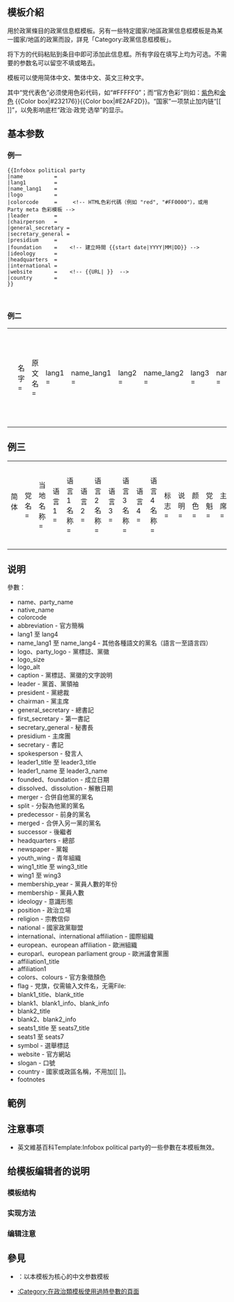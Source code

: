 <includeonly><!-- 在這裡加入模板的保護標識 --></includeonly><noinclude>{{template doc page viewed directly}}</noinclude>
<!-- 在本行下編輯模板說明 -->
{{lua|Module:Check for unknown parameters}}

== 模板介紹 ==
用於政黨條目的政黨信息框模板。另有一些特定國家/地區政黨信息框模板是為某一國家/地區的政黨而設，詳見「Category:政黨信息框模板」。

将下方的代码粘贴到条目中即可添加此信息框。所有字段在填写上均为可选。不需要的参数名可以留空不填或略去。

模板可以使用简体中文、繁体中文、英文三种文字。

其中“党代表色”必须使用色彩代码，如“#FFFFF0”；而“官方色彩”则如：[[紫色]]和[[金色]] <nowiki>{{Color box|#232176}}{{Color box|#E2AF2D}}</nowiki>。“国家”一项禁止加内链“<nowiki>[[ ]]</nowiki>”，以免影响底栏“政治·政党·选举”的显示。

== 基本参数 ==
=== 例一 ===
{{Parameter names example
|name 
|lang1
|name_lang1
|logo          = [[File:{{{logo}}}|200px]]
|colorcode     = red 
|leader 
|chairperson
|general_secretary 
|secretary_general 
|presidium 
|foundation 
|ideology 
|country  
|headquarters 
|international 
|website 
|country 
}}
<pre style="overflow:auto;">
{{Infobox political party
|name          = 
|lang1         =
|name_lang1    =
|logo          = 
|colorcode     =     <!-- HTML色彩代碼（例如 "red", "#FF0000"），或用 Party meta 色彩模板 -->
|leader        = 
|chairperson   = 
|general_secretary = 
|secretary_general = 
|presidium     = 
|foundation    =    <!-- 建立時間 {{start date|YYYY|MM|DD}} -->
|ideology      = 
|headquarters  = 
|international = 
|website       =    <!-- {{URL| }}  --> 
|country       = 
}}
</pre>
<br clear="right" />

=== 例二 ===
{| class="wikitable" border="1"
|-
|
<pre>
{{Infobox Political Party
|名字       = 
|原文名     = 
|lang1      = 
|name_lang1 = 
|lang2      = 
|name_lang2 = 
|lang3      = 
|name_lang3 = 
|党代表色 = <!-- 务必使用色彩代码 -->
|图像     = <!-- 图像名 or [[File:图像名|200px]] -->
|图像说明 = 
|领袖     = 
|总裁     = 
|主席     = 
|总书记   = 
|第一书记 = 
|秘书长   = 
|主席团   = 
|书记     = 
|发言人   = 
|创始人   = 
<!-- 自命名参数 -->
|flag = 
|leader1_title = 
|leader1_name  = 
|leader2_title = 
|leader2_name  = 
|leader3_title = 
|leader3_name  = 
|leader4_title = 
|leader4_name  = 
|leader5_title = 
|leader5_name  = 
|wing1_title = 
|wing1       = 
|wing2_title = 
|wing2       = 
|wing3_title = 
|wing3       = 
|affiliation1_title = 
|affiliation1       = 
|建立     = <!-- 建立时间 {{start date|YYYY|MM|DD}} -->
|解散     = <!-- 解散时间 {{end date|YYYY|MM|DD}} -->
|合并自   = 
|分裂自   = 
|前身     = 
|并入     = 
|继承者   = 
|总部     = 
|党报     = 
|智库     =
|青年组织 = 
|党员数目 = 
|统计日期 = 
|意识形态 = 
|政治立场 = 
|宗教信仰 = 
|国内组织 = 
|国际组织 = 
|欧洲组织 = 
|欧洲议会党团 = 
|官方色彩 = <!-- 详细见上方说明 -->
|官方网站 = <!-- {{URL| }}  -->
|口号     = 
|所在国家或地区 = 
|blank1_title = 
|blank1       =
|blank2_title =
|blank2       =
<!-- 议会席位，如250席位中有3个席位：
{{Infobox political party/seats|3|250|hex=red}} -->
|seats1_title =
|seats1       =
|seats2_title =
|seats2       =
|seats3_title =
|seats3       =
|seats4_title =
|seats4       =
|seats5_title =
|seats5       =
|seats6_title =
|seats6       =
|seats7_title =
|seats7       =
|国家     = 
|脚注     = 
}}
</pre>
|
<pre>{{Infobox Political Party
|名字       = 
|原文名     = 
|lang1      = 
|name_lang1 = 
|lang2      = 
|name_lang2 = 
|lang3      = 
|name_lang3 = 
|黨代表色 = <!-- 務必使用色彩代碼 -->
|圖像     = <!-- 圖像名 or [[File:圖像名|200px]] -->
|圖像說明 = 
|領袖     = 
|總裁     = 
|主席     = 
|總書記   = 
|第一書記 = 
|秘書長   = 
|主席團   = 
|書記     = 
|發言人   = 
|創始人   = 
<!-- 自命名參數 -->
|flag = 
|leader1_title = 
|leader1_name  = 
|leader2_title = 
|leader2_name  = 
|leader3_title = 
|leader3_name  = 
|leader4_title = 
|leader4_name  = 
|leader5_title = 
|leader5_name  = 
|wing1_title = 
|wing1       = 
|wing2_title = 
|wing2       = 
|wing3_title = 
|wing3       = 
|affiliation1_title = 
|affiliation1       = 
|建立     = <!-- 建立時間 {{start date|YYYY|MM|DD}} -->
|解散     = <!-- 解散時間 {{end date|YYYY|MM|DD}} -->
|合併自   = 
|分裂自   = 
|前身     = 
|併入     = 
|繼承者   = 
|總部     = 
|黨報     = 
|智庫     =
|青年組織 = 
|黨員數目 = 
|統計日期 = 
|意識形態 = 
|政治立場 = 
|宗教信仰 = 
|國內組織 = 
|國際組織 = 
|歐洲組織 = 
|歐洲議會黨團 = 
|官方色彩 = <!-- 詳細見上方說明 -->
|官方網站 = <!-- {{URL| }} -->
|口號     = 
|所在國家或地區 = 
|blank1_title = 
|blank1       =
|blank2_title =
|blank2       =
<!-- 議會席位，如250席位中有3個席位：
{{Infobox political party/seats|3|250|hex=red}} -->
|seats1_title =
|seats1       =
|seats2_title =
|seats2       =
|seats3_title =
|seats3       =
|seats4_title =
|seats4       =
|seats5_title =
|seats5       =
|seats6_title =
|seats6       =
|seats7_title =
|seats7       =
|國家     =
|腳-{註}-     =
}}</pre>
|}

== 例三 ==
{| style="background: transparent;"
|
;简体
<pre>
{{Infobox political party
| 党名         = 
| 当地名称     = 
| 语言1        = 
| 语言1名称    = 
| 语言2        = 
| 语言2名称    = 
| 语言3        = 
| 语言3名称    = 
| 语言4        = 
| 语言4名称    = 
| 标志         = 
| 说明         = 
| 颜色         = <!-- HTML颜色编码（例如红色为“red”或“#FF0000”)空置默认为无色 -->
| 党魁         = 
| 主席         = 
| 总裁         = 
| 书记         = 
| 发言人       = 
| 创办人       = 
| 领导人职称1  = 
| 领导人名称1  = 
| 领导人职称2  = 
| 领导人名称2  = 
| 领导人职称3  = 
| 领导人名称3  = 
| 领导人职称4  = 
| 领导人名称4  = 
| 领导人职称5  = 
| 领导人名称5  = 
| 口号         = 
| 建立         = <!--建议使用模板 {{Start date|YYYY|MM|DD}} -->
| 解散         = <!--建议使用模板 {{End date|YYYY|MM|DD}} -->
| 兼并         = 
| 分裂         = 
| 前身         = 
| 并入         = 
| 继承         = 
| 总部         = 
| 党报         = 
| 学生团       = 
| 青年团       = 
| 党团类型1    = 
| 党团1        = 
| 党团类型2    = 
| 党团2        = 
| 党团类型3    = 
| 党团3        = 
| 党员人数年份 = 
| 党员人数     = 
| 意识形态     = 
| 政治立场     = 
| 宗教信仰     = 
| 所在国       = 
| 国内组织     = 
| 国际组织     = 
| 欧洲组织     = 
| 欧洲议会党团 = 
| 所属组织类型 = 
| 所属组织     = 
| 官方色彩     = 
| 预留标题1    = 
| 预留1        = 
| 预留标题2    = 
| 预留2        = 
| 预留标题3    = 
| 预留3        = 
| 议会1        = 
| 议会席次1    = <!--建议使用模板 {{Infobox political party/seats|所得席次|总席次|hex=#ff0000}} -->
| 议会2        = 
| 议会席次2    = 
| 议会3        = 
| 议会席次3    = 
| 议会4        = 
| 议会席次4    = 
| 选举标志     = 
| 旗帜         = 
| 网站         = 
| 国家         = 
| 注释         = 
}}
</pre>
|
;繁体
<pre>
{{Infobox political party
| 黨名         = 
| 當地名稱     = 
| 語言1        = 
| 語言1名稱    = 
| 語言2        = 
| 語言2名稱    = 
| 語言3        = 
| 語言3名稱    = 
| 語言4        = 
| 語言4名稱    = 
| 標誌         = 
| 說明         = 
| 顏色         = <!-- HTML顏色編碼（例如紅色為“red”或“#FF0000”)空置默認為無色-->
| 黨魁         = 
| 主席         = 
| 總裁         = 
| 書記         = 
| 發言人       = 
| 創辦人       = 
| 領導人職稱1  = 
| 領導人名稱1  = 
| 領導人職稱2  = 
| 領導人名稱2  = 
| 領導人職稱3  = 
| 領導人名稱3  = 
| 領導人職稱4  = 
| 領導人名稱4  = 
| 領導人職稱5  = 
| 領導人名稱5  = 
| 口號         = 
| 建立         = <!--建議使用模板{{Start date|YYYY|MM|DD}} -->
| 解散         = <!--建議使用模板{{End date|YYYY|MM|DD}} -->
| 兼併         = 
| 分裂         = 
| 前身         = 
| 併入         = 
| 繼承         = 
| 總部         = 
| 黨報         = 
| 學生團       = 
| 青年團       = 
| 黨團類型1    = 
| 黨團1        = 
| 黨團類型2    = 
| 黨團2        = 
| 黨團類型3    = 
| 黨團3        = 
| 黨員人數年份 = 
| 黨員人數     = 
| 意識形態     = 
| 政治立場     = 
| 宗教信仰     = 
| 所在國       = 
| 國内組織     = 
| 國際組織     = 
| 歐洲組織     = 
| 歐洲議會黨團 = 
| 所屬組織類型 = 
| 所屬組織     = 
| 官方色彩     = 
| 預留標題1    = 
| 預留1        = 
| 預留標題2    = 
| 預留2        = 
| 預留標題3    = 
| 預留3        = 
| 議會1        = 
| 議會席次1    = <!--建議使用模板{{Infobox political party/seats|所得席次|總席次|hex=#ff0000}} -->
| 議會2        = 
| 議會席次2    = 
| 議會3        = 
| 議會席次3    = 
| 議會4        = 
| 議會席次4    = 
| 選舉標誌     = 
| 旗幟         = 
| 網站         = 
| 國家         = 
| 註釋         = 
}}
</pre>
|}

== 说明 ==
參數：
*name、party_name
*native_name 
*colorcode
*abbreviation - 官方簡稱
*lang1 至 lang4 
*name_lang1 至 name_lang4 - 其他各種語文的黨名（語言一至語言四）
*logo、party_logo - 黨標誌、黨徽
*logo_size
*logo_alt
*caption - 黨標誌、黨徽的文字說明
*leader - 黨首、黨領袖
*president - 黨總裁
*chairman - 黨主席
*general_secretary - 總書記
*first_secretary - 第一書記
*secretary_general - 秘書長
*presidium - 主席團
*secretary - 書記
*spokesperson - 發言人
*leader1_title 至 leader3_title
*leader1_name 至 leader3_name
*founded、foundation - 成立日期
*dissolved、dissolution - 解散日期
*merger - 合併自他黨的黨名
*split - 分裂為他黨的黨名
*predecessor - 前身的黨名
*merged - 合併入另一黨的黨名
*successor - 後繼者
*headquarters - 總部
*newspaper - 黨報
*youth_wing - 青年組織
*wing1_title 至 wing3_title
*wing1 至 wing3
*membership_year - 黨員人數的年份
*membership - 黨員人數
*ideology - 意識形態
*position - 政治立場
*religion - 宗教信仰
*national - 國家政黨聯盟
*international、international affiliation - 國際組織
*european、european affiliation - 歐洲組織
*europarl、european parliament group - 歐洲議會黨團
*affiliation1_title
*affiliation1
*colors、colours - 官方象徵顏色
*flag - 党旗，仅需输入文件名，无需File:
*blank1_title、blank_title
*blank1、blank1_info、blank_info
*blank2_title
*blank2、blank2_info
*seats1_title 至 seats7_title
*seats1 至 seats7
*symbol - 選舉標誌
*website - 官方網站
*slogan - 口號
*country - 國家或政區名稱，不用加<nowiki>[[ ]]</nowiki>。
*footnotes

== 範例 ==

== 注意事项 ==
*英文維基百科Template:Infobox political party的一些參數在本模板無效。

== 给模板编辑者的说明 ==
=== 模板结构 ===
=== 实现方法 ===
=== 编辑注意 ===
{{UF-hcard-org}}

== 參見 ==
*{{t1|政党}}：以本模板为核心的中文参数模板
*[[:Category:在政治類模板使用過時參數的頁面]]

{{Organization infoboxes}}
<includeonly>{{Sandbox other||
<!-- 本行下加入模板的分類 -->
[[Category:政黨信息框模板|*]]

}}</includeonly>